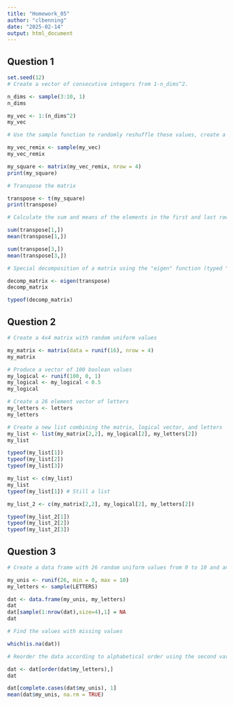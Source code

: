 ```yaml
---
title: "Homework_05"
author: "clbenning"
date: "2025-02-14"
output: html_document
---
```


## Question 1 

```r

set.seed(12)
# Create a vector of consecutive integers from 1-n_dims^2. 

n_dims <- sample(3:10, 1)
n_dims

my_vec <- 1:(n_dims^2)
my_vec

# Use the sample function to randomly reshuffle these values, create a square matrix, and print it. 

my_vec_remix <- sample(my_vec)
my_vec_remix

my_square <- matrix(my_vec_remix, nrow = 4)
print(my_square)

# Transpose the matrix 

transpose <- t(my_square)
print(transpose)

# Calculate the sum and means of the elements in the first and last row of transposed matrix

sum(transpose[1,])
mean(transpose[1,])

sum(transpose[3,])
mean(transpose[3,])

# Special decomposition of a matrix using the "eigen" function (typed "?eigen" into the console)

decomp_matrix <- eigen(transpose)
decomp_matrix

typeof(decomp_matrix)
```

## Question 2

```r
# Create a 4x4 matrix with random uniform values 

my_matrix <- matrix(data = runif(16), nrow = 4)
my_matrix

# Produce a vector of 100 boolean values 
my_logical <- runif(100, 0, 1)
my_logical <- my_logical < 0.5
my_logical

# Create a 26 element vector of letters 
my_letters <- letters
my_letters

# Create a new list combining the matrix, logical vector, and letters
my_list <- list(my_matrix[2,2], my_logical[2], my_letters[2])
my_list

typeof(my_list[1]) 
typeof(my_list[2])  
typeof(my_list[3]) 

my_list <- c(my_list)
my_list
typeof(my_list[1]) # Still a list

my_list_2 <- c(my_matrix[2,2], my_logical[2], my_letters[2])

typeof(my_list_2[1]) 
typeof(my_list_2[2])  
typeof(my_list_2[3]) 

```

## Question 3

```r
# Create a data frame with 26 random uniform values from 0 to 10 and another with 26 randomly ordered capital letters

my_unis <- runif(26, min = 0, max = 10)
my_letters <- sample(LETTERS)

dat <- data.frame(my_unis, my_letters)
dat
dat[sample(1:nrow(dat),size=4),1] = NA
dat

# Find the values with missing values 

which(is.na(dat))

# Reorder the data according to alphabetical order using the second variable 

dat <- dat[order(dat$my_letters),]
dat

dat[complete.cases(dat$my_unis), 1]
mean(dat$my_unis, na.rm = TRUE)

```

